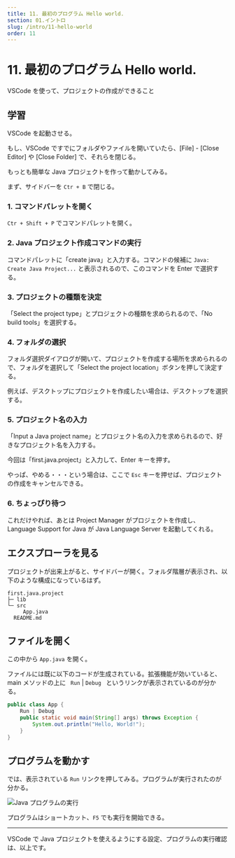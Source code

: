 ```yaml
---
title: 11. 最初のプログラム Hello world.
section: 01.イントロ
slug: /intro/11-hello-world
order: 11
---
```


# 11. 最初のプログラム Hello world.

<p class="goal">VSCode を使って、プロジェクトの作成ができること</p>

## 学習

VSCode を起動させる。

もし、VSCode ですでにフォルダやファイルを開いていたら、[File] - [Close Editor] や [Close Folder] で、それらを閉じる。

もっとも簡単な Java プロジェクトを作って動かしてみる。

まず、サイドバーを ` Ctr + B ` で閉じる。

### 1. コマンドパレットを開く

` Ctr + Shift + P ` でコマンドパレットを開く。

### 2. Java プロジェクト作成コマンドの実行

コマンドパレットに「create java」と入力する。コマンドの候補に ` Java: Create Java Project... ` と表示されるので、このコマンドを Enter で選択する。

### 3. プロジェクトの種類を決定

「Select the project type」とプロジェクトの種類を求められるので、「No build tools」を選択する。

### 4. フォルダの選択

フォルダ選択ダイアログが開いて、プロジェクトを作成する場所を求められるので、フォルダを選択して「Select the project location」ボタンを押して決定する。

例えば、デスクトップにプロジェクトを作成したい場合は、デスクトップを選択する。

### 5. プロジェクト名の入力

「Input a Java project name」とプロジェクト名の入力を求められるので、好きなプロジェクト名を入力する。

今回は「first.java.project」と入力して、Enter キーを押す。

やっぱ、やめる・・・という場合は、ここで ` Esc ` キーを押せば、プロジェクトの作成をキャンセルできる。

### 6. ちょっぴり待つ

これだけやれば、あとは Project Manager がプロジェクトを作成し、Language Support for Java が Java Language Server を起動してくれる。

## エクスプローラを見る

プロジェクトが出来上がると、サイドバーが開く。フォルダ階層が表示され、以下のような構成になっているはず。

```
first.java.project
├─ lib
└─ src
     App.java
  README.md
```

## ファイルを開く

この中から `App.java` を開く。

ファイルには既に以下のコードが生成されている。拡張機能が効いていると、main メソッドの上に ` Run` | `Debug ` というリンクが表示されているのが分かる。

```java
public class App {
    Run | Debug
    public static void main(String[] args) throws Exception {
        System.out.println("Hello, World!");
    }
}
```

## プログラムを動かす

では、表示されている ` Run ` リンクを押してみる。プログラムが実行されたのが分かる。

![Java プログラムの実行](./run_java_on_vscoe.gif)

プログラムはショートカット、` F5 ` でも実行を開始できる。

---

VSCode で Java プロジェクトを使えるようにする設定、プログラムの実行確認は、以上です。
